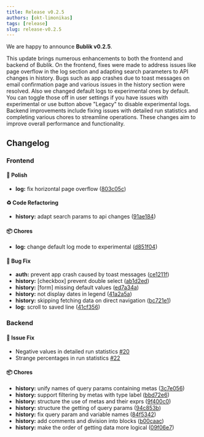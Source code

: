 ```yaml
---
title: Release v0.2.5
authors: [okt-limonikas]
tags: [release]
slug: release-v0.2.5
---
```


We are happy to announce **Bublik v0.2.5**.

<!--truncate-->

This update brings numerous enhancements to both the frontend and backend of Bublik. On the frontend, fixes were made to address issues like page overflow in the log section and adapting search parameters to API changes in history. Bugs such as app crashes due to toast messages on email confirmation page and various issues in the history section were resolved. Also we changed default logs to experimental ones by default. You can toggle those off in user settings if you have issues with experimental or use button above "Legacy" to disable experimental logs. Backend improvements include fixing issues with detailed run statistics and completing various chores to streamline operations. These changes aim to improve overall performance and functionality.

## Changelog

### Frontend

#### 💅 Polish

- **log:** fix horizontal page overflow ([803c05c](https://github.com/ts-factory/bublik-ui/commit/803c05c27c99c1e88d34ef28d0048e9e26deea3e))

#### ♻ Code Refactoring

- **history:** adapt search params to api changes ([91ae184](https://github.com/ts-factory/bublik-ui/commit/91ae184af0c0916cc074795f4c28b2c4379ef1a0))

#### 📦 Chores

- **log:** change default log mode to experimental ([d851f04](https://github.com/ts-factory/bublik-ui/commit/d851f0412fc47c38455c103d709b7ba7f5592f0c))

#### 🐛 Bug Fix

- **auth:** prevent app crash caused by toast messages ([ce1211f](https://github.com/ts-factory/bublik-ui/commit/ce1211ff30bffadfc4d246d0bb012a6714c51d2e))
- **history:** [checkbox] prevent double select ([ab1d2ed](https://github.com/ts-factory/bublik-ui/commit/ab1d2ed3e5818a7fab759efe5aae4780ed22b148))
- **history:** [form] missing default values ([ed7a34a](https://github.com/ts-factory/bublik-ui/commit/ed7a34ae00d474530a0ca1172de7a51f71437fd8))
- **history:** not display dates in legend ([41a2a5a](https://github.com/ts-factory/bublik-ui/commit/41a2a5a156ecd3eefe1c385060635478cf74ad8a))
- **history:** skipping fetching data on direct navigation ([bc721e1](https://github.com/ts-factory/bublik-ui/commit/bc721e1994a1fa34289051633616f00ba9462979))
- **log:** scroll to saved line ([41cf356](https://github.com/ts-factory/bublik-ui/commit/41cf3567a58cf15dd654fb6c7f4b24b92a6f2c9d))

### Backend

#### 🔨 Issue Fix

- Negative values in detailed run statistics [#20](https://github.com/ts-factory/bublik/issues/20)
- Strange percentages in run statistics [#22](https://github.com/ts-factory/bublik/issues/22)

#### 📦 Chores

- **history:** unify names of query params containing metas ([3c7e056](https://github.com/ts-factory/bublik/commit/3c7e0564730bc34c887a49d2eee66ac0affb84c4))
- **history:** support filtering by metas with type label ([bbd72e6](https://github.com/ts-factory/bublik/commit/bbd72e6c46e4101f7459f16837283c40437e1c08))
- **history:** structure the use of metas and their exprs ([9f400c0](https://github.com/ts-factory/bublik/commit/9f400c042bc701ef199641d82935cc921129d96b))
- **history:** structure the getting of query params ([94c853b](https://github.com/ts-factory/bublik/commit/94c853be40d970be17e995b6f9caa2251cbd0166))
- **history:** fix query param and variable names ([84f5342](https://github.com/ts-factory/bublik/commit/84f5342c51eabe8ad3e4831410e3336c67ec5044))
- **history:** add comments and division into blocks ([b00caac](https://github.com/ts-factory/bublik/commit/b00caac3015021ddadd7b7da7e46c536b21a59b6))
- **history:** make the order of getting data more logical ([09f06e7](https://github.com/ts-factory/bublik/commit/09f06e7f2ab15f75d2bbd20d56ddb991e1f98cd5))
